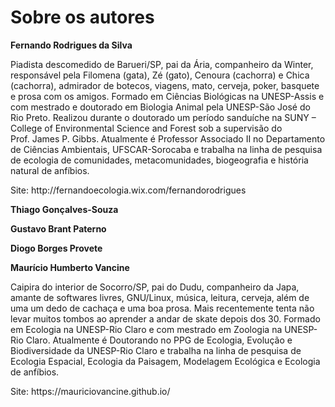# Sobre os autores {-}

**Fernando Rodrigues da Silva**

Piadista descomedido de Barueri/SP, pai da Ária, companheiro da Winter, responsável pela Filomena (gata), Zé (gato), Cenoura (cachorra) e Chica (cachorra), admirador de botecos, viagens, mato, cerveja, poker, basquete e prosa com os amigos. Formado em Ciências Biológicas na UNESP-Assis e com mestrado e doutorado em Biologia Animal pela UNESP-São José do Rio Preto. Realizou durante o doutorado um período sanduíche na SUNY – College of Environmental Science and Forest sob a supervisão do Prof. James P. Gibbs.  Atualmente é Professor Associado II no Departamento de Ciências Ambientais, UFSCAR-Sorocaba e trabalha na linha de pesquisa de ecologia de comunidades, metacomunidades, biogeografia e história natural de anfíbios. 

Site: http://fernandoecologia.wix.com/fernandorodrigues

**Thiago Gonçalves-Souza**



**Gustavo Brant Paterno**



**Diogo Borges Provete**



**Maurício Humberto Vancine**

Caipira do interior de Socorro/SP, pai do Dudu, companheiro da Japa, amante de softwares livres, GNU/Linux, música, leitura, cerveja, além de uma um dedo de cachaça e uma boa prosa. Mais recentemente tenta não levar muitos tombos ao aprender a andar de skate depois dos 30. Formado em Ecologia na UNESP-Rio Claro e com mestrado em Zoologia na UNESP-Rio Claro. Atualmente é Doutorando no PPG de Ecologia, Evolução e Biodiversidade da UNESP-Rio Claro e trabalha na linha de pesquisa de Ecologia Espacial, Ecologia da Paisagem, Modelagem Ecológica e Ecologia de anfíbios.

Site: https://mauriciovancine.github.io/